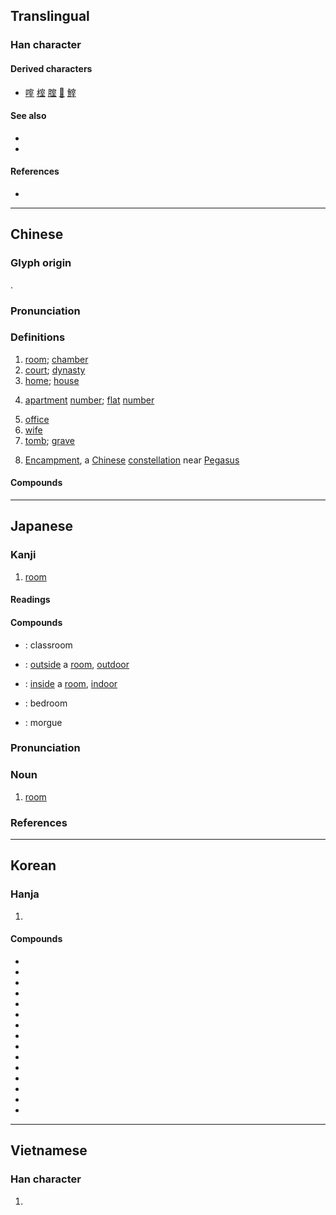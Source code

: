 {{character info}}
==Translingual==
{{stroke order|strokes=9}}

===Han character===
{{Han char|rn=40|rad=宀|as=06|sn=9|four=30104|canj=JMIG|ids=⿱宀至}}

====Derived characters====
* [[㗌]] [[榁]] [[腟]] [[𩋡]] [[鰘]]

====See also====
* {{l|mul|房}}
* {{l|mul|屋}}

====References====
* {{Han ref|kx=0285.020|dkj=07136|dj=0563.040|hdz=20925.030|uh=5BA4|ud=23460|bh=ABC7|bd=43975}}

----

==Chinese==
{{zh-forms}}

===Glyph origin===
{{Han etym}}
{{Han compound|宀|至|ls=psc|c1=s|c2=p|t1=roof}}.

===Pronunciation===
{{zh-pron
|m=室
|m-s=
|c=sat1
|c-t=
|g=
|h=pfs=sṳt
|j=seh4
|mb=sĭ
|md=sék
|mn=xm,zz,tw:sek/qz:siak/xm,qz,zz:sit
|mn_note=sek/siak - vernacular; sit - literary
|mn-t=sig4
|w=4seq
|x=
|mc=y
|oc=y
|cat=n,pn
}}

===Definitions===
{{zh-hanzi}}

# [[room]]; [[chamber]]
# [[court]]; [[dynasty]]
# [[home]]; [[house]]
# {{lb|zh|in addresses}} [[apartment]] [[number]]; [[flat]] [[number]]
# [[office]]
# [[wife]]
# [[tomb]]; [[grave]]
# {{lb|zh|astronomy}} [[Encampment]], a [[Chinese]] [[constellation]] near [[Pegasus]]

====Compounds====
{{zh-der|室友|室宿|丈室|下室|不侮暗室|不安其室|不安於室|不欺暗室|乃心王室|京室|休息室|修置產室|候機室|候診室|候車室|偏室|側室|傳達室|先室|入室|入室升堂|入室弟子|入室操戈|內室|公室|冰室|冷藏室|別室|副室|副控室|十室九空|升堂入室|右心室|同室|同室操戈|周室|圖書室|在室|在室女|地下室|堊室|墓室|壯室之秋|夜室|夾室|女室|妻室|媽媽教室|嬰兒室|宗室|宜室宜家|宣室|宣室志|室人|室內|室內植物|室內樂|室內設計|室外|室女|室如懸磬|室家|室廬|室怒市色|室溫|室邇人遐|室邇人遠|宮室|家室|密室|富室|寢室|實驗室|居室|工作室|左心室|巨室|帝室|幔室|庶室|引狼入室|待產室|心室|恢復室|悍室|憩室|手術室|拔萃書室|授室|掘室求鼠|控制室|操戈入室|攝影室|放映室|教室|敦煌石室|斗室|斗室生輝|旋室|暗室|暗室不欺|暗室可欺|暗室私心|暗室虧心|暗室逢燈|暴室|曆室|曲室|更衣室|會客室|會議室|有室|檔案室|次室|正室|氣泡室|浴室|清室|溫室|溫室效應|滿室|無塵室|無菌室|無響室|爨室|玄室|王室|瑤臺瓊室|璇室|男室女家|畫室|當室|登堂入室|登機室|皇室|盈室|盤瓠石室|盥洗室|石室|石室金匱|研究室|禁閉室|禪室|私室|窟室|立室|築室|築室反耕|築室道謀|簉室|糞壤窟室|素室|網室|綺室|編輯室|繼室|續室|翼室|聊天室|臥室|芝蘭之室|茅室土階|茶室|蓬室居|藏室史|蘭室|蘭臺石室|蘭芷之室|處室|虛室|虛室生白|蠶室|衢室之問|記室|試驗室|調度室|調理室|請室|貯藏室|貳室|起居室|辦公室|郟室|金匱石室|錄音室|閱覽室|闢室|陋室|陋室銘|陰室|陳蕃一室|隔音室|靜室|髓室|鬼瞰其室|鼓室|退室|毒氣室|桌球室}}

{{zh-cat|Elementary|Rooms|Buildings}}

----

==Japanese==

===Kanji===
{{ja-kanji|grade=2|rs=宀06}}

# [[room]]

====Readings====
{{ja-readings
|goon=しち
|kanon=しつ
|kun=むろ-, へや-
}}

====Compounds====
{{der-top|Compounds}}
* {{ja-r|教%室|きょう%しつ}}: classroom
* {{ja-r|室外|しつがい}}: [[outside]] a [[room]], [[outdoor]]
* {{ja-r|室内|しつない}}: [[inside]] a [[room]], [[indoor]]
* {{ja-r|寝室|しんしつ}}: bedroom
* {{ja-r|霊安室|れいあんしつ}}: morgue
{{der-bottom}}

{{ja-kanjitab|しつ|yomi=o}}

===Pronunciation===
{{ja-pron|yomi=kanon|しつ|acc=2|acc_ref=DJR}}

===Noun===
{{ja-noun|しつ}}

# [[room]]

===References===
<references/>

----

==Korean==

===Hanja===
{{ko-hanja|집|실}}

# {{hanja form of|실|[[room]]}}

====Compounds====
* {{ko-inline|실내|silnae||室內}}
* {{ko-inline|교실|gyosil||敎室}}
* {{ko-inline|객실|gaeksil||客室}}
* {{ko-inline|거실|geosil||居室}}
* {{ko-inline|별실|byeolsil||別室}}
* {{ko-inline|침실|chimsil||寢室}}
* {{ko-inline|암실|amsil||暗室}}
* {{ko-inline|정실|jeongsil||正室}}
* {{ko-inline|측실|cheuksil||側室}}
* {{ko-inline|내실|naesil||內室}}
* {{ko-inline|석실|seoksil||石室}}
* {{ko-inline|빙실|bingsil||氷室}}
* {{ko-inline|황실|hwangsil||皇室}}
* {{ko-inline|왕실|wangsil||王室}}
* {{ko-inline|사무실|samusil||事務室}}

----

==Vietnamese==

===Han character===
{{vi-hantu|[[thất]]|rs=宀06}}

# {{rfdef|vi|sort=宀06}}